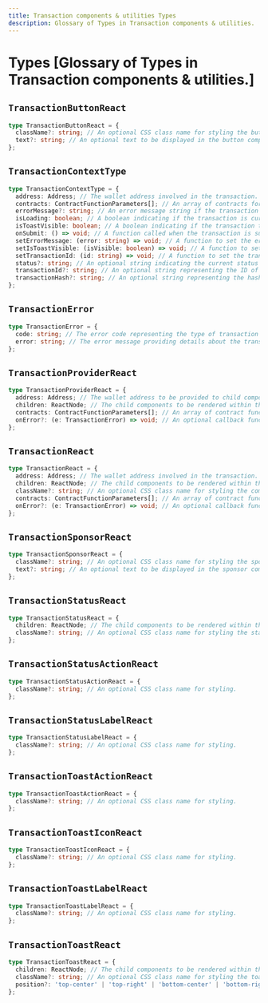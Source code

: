 ```yaml
---
title: Transaction components & utilities Types
description: Glossary of Types in Transaction components & utilities.
---
```


# Types [Glossary of Types in Transaction components & utilities.]

## `TransactionButtonReact`

```ts
type TransactionButtonReact = {
  className?: string; // An optional CSS class name for styling the button component.
  text?: string; // An optional text to be displayed in the button component.
};
```

## `TransactionContextType`

```ts
type TransactionContextType = {
  address: Address; // The wallet address involved in the transaction.
  contracts: ContractFunctionParameters[]; // An array of contracts for the transaction.
  errorMessage?: string; // An error message string if the transaction encounters an issue.
  isLoading: boolean; // A boolean indicating if the transaction is currently loading.
  isToastVisible: boolean; // A boolean indicating if the transaction toast notification is visible.
  onSubmit: () => void; // A function called when the transaction is submitted.
  setErrorMessage: (error: string) => void; // A function to set the error message for the transaction.
  setIsToastVisible: (isVisible: boolean) => void; // A function to set the visibility of the transaction toast.
  setTransactionId: (id: string) => void; // A function to set the transaction ID.
  status?: string; // An optional string indicating the current status of the transaction.
  transactionId?: string; // An optional string representing the ID of the transaction.
  transactionHash?: string; // An optional string representing the hash of the transaction.
};
```

## `TransactionError`

```ts
type TransactionError = {
  code: string; // The error code representing the type of transaction error.
  error: string; // The error message providing details about the transaction error.
};
```

## `TransactionProviderReact`

```ts
type TransactionProviderReact = {
  address: Address; // The wallet address to be provided to child components.
  children: ReactNode; // The child components to be rendered within the provider component.
  contracts: ContractFunctionParameters[]; // An array of contract function parameters provided to the child components.
  onError?: (e: TransactionError) => void; // An optional callback function that handles errors within the provider.
};
```

## `TransactionReact`

```ts
type TransactionReact = {
  address: Address; // The wallet address involved in the transaction.
  children: ReactNode; // The child components to be rendered within the transaction component.
  className?: string; // An optional CSS class name for styling the component.
  contracts: ContractFunctionParameters[]; // An array of contract function parameters for the transaction.
  onError?: (e: TransactionError) => void; // An optional callback function that handles transaction errors.
};
```

## `TransactionSponsorReact`

```ts
type TransactionSponsorReact = {
  className?: string; // An optional CSS class name for styling the sponsor component.
  text?: string; // An optional text to be displayed in the sponsor component.
};
```

## `TransactionStatusReact`

```ts
type TransactionStatusReact = {
  children: ReactNode; // The child components to be rendered within the status component.
  className?: string; // An optional CSS class name for styling the status component.
};
```

## `TransactionStatusActionReact`

```ts
type TransactionStatusActionReact = {
  className?: string; // An optional CSS class name for styling.
};
```

## `TransactionStatusLabelReact`

```ts
type TransactionStatusLabelReact = {
  className?: string; // An optional CSS class name for styling.
};
```

## `TransactionToastActionReact`

```ts
type TransactionToastActionReact = {
  className?: string; // An optional CSS class name for styling.
};
```

## `TransactionToastIconReact`

```ts
type TransactionToastIconReact = {
  className?: string; // An optional CSS class name for styling.
};
```

## `TransactionToastLabelReact`

```ts
type TransactionToastLabelReact = {
  className?: string; // An optional CSS class name for styling.
};
```

## `TransactionToastReact`

```ts
type TransactionToastReact = {
  children: ReactNode; // The child components to be rendered within the toast component.
  className?: string; // An optional CSS class name for styling the toast component.
  position?: 'top-center' | 'top-right' | 'bottom-center' | 'bottom-right'; // An optional position property to specify the toast's position on the screen.
};
```